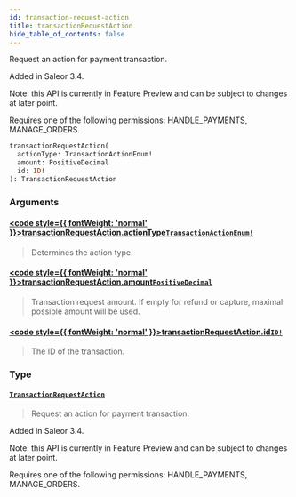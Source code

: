 ```yaml
---
id: transaction-request-action
title: transactionRequestAction
hide_table_of_contents: false
---
```








Request an action for payment transaction.

Added in Saleor 3.4.

Note: this API is currently in Feature Preview and can be subject to changes at later point. 

Requires one of the following permissions: HANDLE_PAYMENTS, MANAGE_ORDERS.

```graphql
transactionRequestAction(
  actionType: TransactionActionEnum!
  amount: PositiveDecimal
  id: ID!
): TransactionRequestAction
```


### Arguments

#### [<code style={{ fontWeight: 'normal' }}>transactionRequestAction.<b>actionType</b></code>](#)<Bullet />[`TransactionActionEnum!`](../../../developer/api-reference/enums/transaction-action-enum) <Badge class="secondary" text="non-null"/> <Badge class="secondary" text="enum"/>
> Determines the action type.
> 

#### [<code style={{ fontWeight: 'normal' }}>transactionRequestAction.<b>amount</b></code>](#)<Bullet />[`PositiveDecimal`](../../../developer/api-reference/scalars/positive-decimal) <Badge class="secondary" text="scalar"/>
> Transaction request amount. If empty for refund or capture, maximal possible amount will be used.
> 

#### [<code style={{ fontWeight: 'normal' }}>transactionRequestAction.<b>id</b></code>](#)<Bullet />[`ID!`](../../../developer/api-reference/scalars/id) <Badge class="secondary" text="non-null"/> <Badge class="secondary" text="scalar"/>
> The ID of the transaction.
> 

### Type

#### [`TransactionRequestAction`](../../../developer/api-reference/objects/transaction-request-action) <Badge class="secondary" text="object"/>
> Request an action for payment transaction.

Added in Saleor 3.4.

Note: this API is currently in Feature Preview and can be subject to changes at later point. 

Requires one of the following permissions: HANDLE_PAYMENTS, MANAGE_ORDERS.
> 





